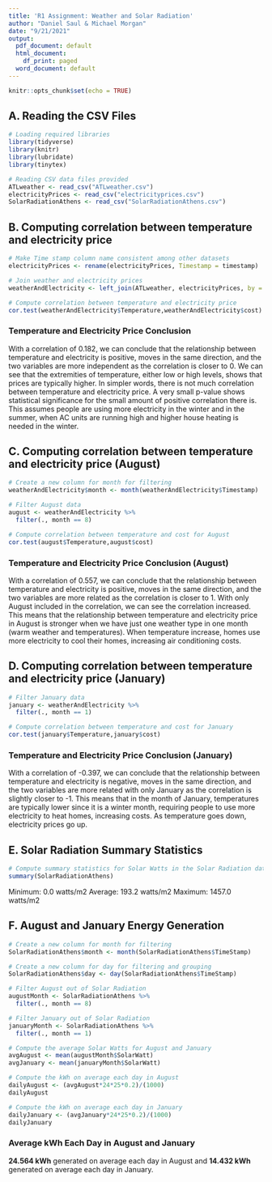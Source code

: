 ```yaml
---
title: 'R1 Assignment: Weather and Solar Radiation'
author: "Daniel Saul & Michael Morgan"
date: "9/21/2021"
output:
  pdf_document: default
  html_document:
    df_print: paged
  word_document: default
---
```


```r
knitr::opts_chunk$set(echo = TRUE)
```

## A. Reading the CSV Files
```r
# Loading required libraries
library(tidyverse)
library(knitr)
library(lubridate)
library(tinytex)

# Reading CSV data files provided
ATLweather <- read_csv("ATLweather.csv")
electricityPrices <- read_csv("electricityprices.csv")
SolarRadiationAthens <- read_csv("SolarRadiationAthens.csv")
```

## B. Computing correlation between temperature and electricity price
```r
# Make Time stamp column name consistent among other datasets
electricityPrices <- rename(electricityPrices, Timestamp = timestamp)

# Join weather and electricity prices
weatherAndElectricity <- left_join(ATLweather, electricityPrices, by = "Timestamp")

# Compute correlation between temperature and electricity price
cor.test(weatherAndElectricity$Temperature,weatherAndElectricity$cost)
```


### Temperature and Electricity Price Conclusion
With a correlation of 0.182, we can conclude that the relationship between temperature and electricity is positive, moves in the same direction, and the two variables are more independent as the correlation is closer to 0. We can see that the extremities of temperature, either low or high levels, shows that prices are typically higher. In simpler words, there is not much correlation between temperature and electricity price. A very small p-value shows statistical significance for the small amount of positive correlation there is. This assumes people are using more electricity in the winter and in the summer, when AC units are running high and higher house heating is needed in the winter.

## C. Computing correlation between temperature and electricity price (August)
```r
# Create a new column for month for filtering
weatherAndElectricity$month <- month(weatherAndElectricity$Timestamp)

# Filter August data
august <- weatherAndElectricity %>%
  filter(., month == 8)

# Compute correlation between temperature and cost for August
cor.test(august$Temperature,august$cost)
```

### Temperature and Electricity Price Conclusion (August)
With a correlation of 0.557, we can conclude that the relationship between temperature and electricity is positive, moves in the same direction, and the two variables are more related as the correlation is closer to 1. With only August included in the correlation, we can see the correlation increased. This means that the relationship between temperature and electricity price in August is stronger when we have just one weather type in one month (warm weather and temperatures). When temperature increase, homes use more electricity to cool their homes, increasing air conditioning costs.

## D. Computing correlation between temperature and electricity price (January)
```r
# Filter January data
january <- weatherAndElectricity %>%
  filter(., month == 1)

# Compute correlation between temperature and cost for January
cor.test(january$Temperature,january$cost)
```

### Temperature and Electricity Price Conclusion (January)
With a correlation of -0.397, we can conclude that the relationship between temperature and electricity is negative, moves in the same direction, and the two variables are more related with only January as the correlation is slightly closer to -1. This means that in the month of January, temperatures are typically lower since it is a winter month, requiring people to use more electricity to heat homes, increasing costs. As temperature goes down, electricity prices go up.

## E. Solar Radiation Summary Statistics
```r
# Compute summary statistics for Solar Watts in the Solar Radiation data set
summary(SolarRadiationAthens)
```
Minimum: 0.0 watts/m2
Average: 193.2 watts/m2
Maximum: 1457.0 watts/m2

## F. August and January Energy Generation
```r
# Create a new column for month for filtering
SolarRadiationAthens$month <- month(SolarRadiationAthens$TimeStamp)

# Create a new column for day for filtering and grouping
SolarRadiationAthens$day <- day(SolarRadiationAthens$TimeStamp)

# Filter August out of Solar Radiation
augustMonth <- SolarRadiationAthens %>%
  filter(., month == 8)

# Filter January out of Solar Radiation
januaryMonth <- SolarRadiationAthens %>%
  filter(., month == 1) 

# Compute the average Solar Watts for August and January
avgAugust <- mean(augustMonth$SolarWatt)
avgJanuary <- mean(januaryMonth$SolarWatt)

# Compute the kWh on average each day in August
dailyAugust <- (avgAugust*24*25*0.2)/(1000)
dailyAugust

# Compute the kWh on average each day in January
dailyJanuary <- (avgJanuary*24*25*0.2)/(1000)
dailyJanuary
```
### Average kWh Each Day in August and January
__24.564 kWh__ generated on average each day in August and __14.432 kWh__ generated on average each day in January.
